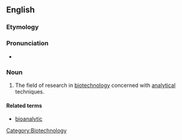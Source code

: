 ==English==


===Etymology===

{{prefix|bio|analytics}}

===Pronunciation===

*{{IPA|baɪoʊˌænəˈlɪtɪks}}

===Noun===
{{en-noun|-}}

#The field of research in [[biotechnology]] concerned with [[analytical]] techniques.

====Related terms====
*[[bioanalytic]]

[[Category:Biotechnology]]